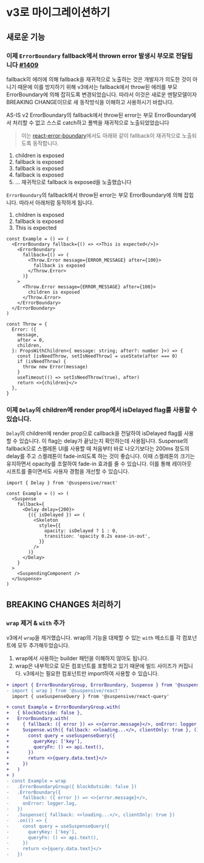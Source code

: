 
# v3로 마이그레이션하기

## 새로운 기능

### 이제 `ErrorBoundary` fallback에서 thrown error 발생시 부모로 전달됩니다 [#1409](https://github.com/toss/suspensive/pull/1409)

fallback의 에러에 의해 fallback을 재귀적으로 노출하는 것은 개발자가 의도한 것이 아니기 때문에 이를 방지하기 위해 v3에서는 fallback에서 throw된 에러를 부모 ErrorBoundary에 의해 잡히도록 변경되었습니다.
따라서 이것은 새로운 멘탈모델이자 BREAKING CHANGE이므로 새 동작방식을 이해하고 사용하시기 바랍니다.

<Callout>

AS-IS v2 ErrorBoundary의 fallback에서 throw된 error는 부모 ErrorBoundary에서 처리할 수 없고 스스로 catch하고 폴백을 재귀적으로 노출되었었습니다

> 이는 [react-error-boundary](https://github.com/bvaughn/react-error-boundary)에서도 아래와 같이 fallback이 재귀적으로 노출되도록 동작합니다.

1.  children is exposed
2.  fallback is exposed
3.  fallback is exposed
4.  fallback is exposed
5.  ... 재귀적으로 fallback is exposed을 노출했습니다

</Callout>

`ErrorBoundary`의 fallback에서 throw된 error는 부모 ErrorBoundary에 의해 잡힙니다. 따라서 아래처럼 동작하게 됩니다.

1. children is exposed
2. fallback is exposed
3. This is expected

```tsx /This is expected/ /fallback is exposed/ /children is exposed/
const Example = () => (
  <ErrorBoundary fallback={() => <>This is expected</>}>
    <ErrorBoundary
      fallback={() => (
        <Throw.Error message={ERROR_MESSAGE} after={100}>
          fallback is exposed
        </Throw.Error>
      )}
    >
      <Throw.Error message={ERROR_MESSAGE} after={100}>
        children is exposed
      </Throw.Error>
    </ErrorBoundary>
  </ErrorBoundary>
)

const Throw = {
  Error: ({
    message,
    after = 0,
    children,
  }: PropsWithChildren<{ message: string; after?: number }>) => {
    const [isNeedThrow, setIsNeedThrow] = useState(after === 0)
    if (isNeedThrow) {
      throw new Error(message)
    }
    useTimeout(() => setIsNeedThrow(true), after)
    return <>{children}</>
  },
}
```

### 이제 `Delay`의 children에 render prop에서 isDelayed flag를 사용할 수 있습니다.

`Delay`의 children에 render prop으로 callback을 전달하여 isDelayed flag를 사용할 수 있습니다. 이 flag는 delay가 끝났는지 확인하는데 사용됩니다.
Suspense의 fallback으로 스켈레톤 UI를 사용할 때 처음부터 바로 나오기보다는 200ms 정도의 delay를 주고 스켈레톤이 fade-in되도록 하는 것이 좋습니다.
이때 스켈레톤의 크기는 유지하면서 opacity를 조절하여 fade-in 효과를 줄 수 있습니다. 이를 통해 레이아웃 시프트를 줄이면서도 사용자 경험을 개선할 수 있습니다.

```tsx
import { Delay } from '@suspensive/react'

const Example = () => (
  <Suspense
    fallback={
      <Delay delay={200}>
        {({ isDelayed }) => (
          <Skeleton
            style={{
              opacity: isDelayed ? 1 : 0,
              transition: 'opacity 0.2s ease-in-out',
            }}
          />
        )}
      </Delay>
    }
  >
    <SuspendingComponent />
  </Suspense>
)
```

## BREAKING CHANGES 처리하기

### `wrap` 제거 & `with` 추가

v3에서 `wrap`을 제거했습니다. wrap의 기능을 대체할 수 있는 `with` 메소드를 각 컴포넌트에 모두 추가해두었습니다.

1. wrap에서 사용하는 builder 패턴을 이해하지 않아도 됩니다.
2. wrap은 내부적으로 모든 컴포넌트를 포함하고 있기 때문에 빌드 사이즈가 커집니다. v3에서는 필요한 컴포넌트만 import하여 사용할 수 있습니다.

```diff
+ import { ErrorBoundaryGroup, ErrorBoundary, Suspense } from '@suspensive/react'
- import { wrap } from '@suspensive/react'
  import { useSuspenseQuery } from '@suspensive/react-query'

+ const Example = ErrorBoundaryGroup.with(
+   { blockOutside: false },
+   ErrorBoundary.with(
+     { fallback: ({ error }) => <>{error.message}</>, onError: logger.log },
+     Suspense.with({ fallback: <>loading...</>, clientOnly: true }, () => {
+       const query = useSuspenseQuery({
+         queryKey: ['key'],
+         queryFn: () => api.text(),
+       })
+       return <>{query.data.text}</>
+     })
+   )
+ )
- const Example = wrap
-   .ErrorBoundaryGroup({ blockOutside: false })
-   .ErrorBoundary({
-     fallback: ({ error }) => <>{error.message}</>,
-     onError: logger.log,
-   })
-   .Suspense({ fallback: <>loading...</>, clientOnly: true })
-   .on(() => {
-     const query = useSuspenseQuery({
-       queryKey: ['key'],
-       queryFn: () => api.text(),
-     })
-     return <>{query.data.text}</>
-   })
```
